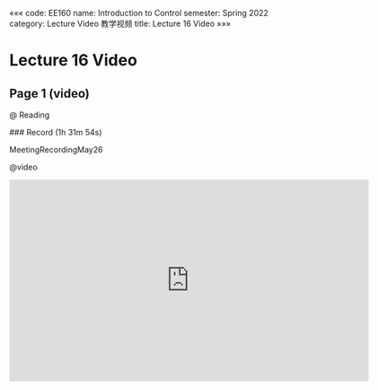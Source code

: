 «««
code: EE160
name: Introduction to Control
semester: Spring 2022
category: Lecture Video 教学视频
title: Lecture 16 Video
»»»

# Lecture 16 Video

## Page 1 (video)

@ Reading

<div class="markdown-body">
### Record (1h 31m 54s)

MeetingRecordingMay26
</div>

@video

<iframe src="https://sbbrisk.com/e/zqzmkk90v2zz.html" frameborder=0 marginwidth=0 marginheight=0 scrolling=no width=640 height=360 allowfullscreen></iframe>
